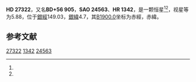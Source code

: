 {{Starbox begin
| name = HD 27322
}}
{{Starbox observe
| epoch = [[J2000.0|J2000.0]]
| constell = {{星座名待查}}<ref name=SIMBAD>{{cite web
 | url=http://simbad.u-strasbg.fr/simbad/sim-id?Ident=HR+1342
 | title =Pulsating variable Star
 | publisher=Centre de Données astronomiques de Strasbourg
 | work=SIMBAD
 | accessdate=2012-07-13}}</ref><ref name=DATA>{{cite web
 | url=http://vizier.u-strasbg.fr/viz-bin/VizieR-5?-out.add=.&-source=5050&-corr=PK=HR&-out.max=9999&HR=1342
 | title=VizieR Detailed Page
 | accessdate=2012-07-13
 | archive-date=2016-03-05
 | archive-url=https://web.archive.org/web/20160305202500/http://vizier.u-strasbg.fr/viz-bin/VizieR-5?-out.add=.&-source=5050&-corr=PK=HR&-out.max=9999&HR=1342
 | dead-url=no
 }}</ref>
| 星官 = 
| ra = {{RA|4|21|51.8}}<ref name=SIMBAD /><ref name=DATA />
| dec = {{DEC|+56|30|24}}<ref name=SIMBAD /><ref name=DATA />
| appmag_v = 5.88<ref name=SIMBAD /><ref name=DATA />
}}
{{Starbox character
| class = A3V<ref name=SIMBAD /><ref name=DATA />
| b-v = <ref name=SIMBAD /><ref name=DATA />
| u-b = <ref name=SIMBAD /><ref name=DATA />
| r-i = <ref name=SIMBAD /><ref name=DATA />
| variable = 
}}
{{Starbox astrometry
| radial_v = 
| prop_mo_ra = -18
| parallax = 
| p_error = 
}}
{{Starbox catalog
| names =BD+56 905，[[SAO星表|SAO]] 24563，[[HD星表|HD]] 27322，[[HR星表|HR]] 1342}}
{{Starbox reference |Simbad=HR+1342}}
{{Starbox end}}

'''HD 27322'''，又名'''BD+56 905'''，'''SAO 24563'''、'''HR 1342'''，是一颗恒星<ref name=SIMBAD /><ref name=DATA />，视星等为5.88，位于[[銀道座標系|銀經]]149.03，[[銀道座標系|銀緯]]4.7，其[[B1900.0|B1900.0]]坐标为赤經{{RA|4|13|43.2}}，赤緯{{DEC|+56|4.7|58}}。

== 参考文献 ==
{{reflist}}

{{star-stub}}

[[Category:HD和HDE天體|27322]]
[[Category:HR天體|1342]]
[[Category:SAO天體|24563]]